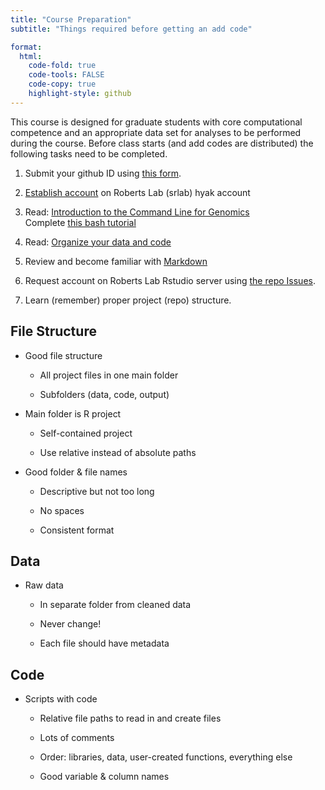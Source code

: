 ```yaml
---
title: "Course Preparation"
subtitle: "Things required before getting an add code"

format:
  html:
    code-fold: true
    code-tools: FALSE
    code-copy: true
    highlight-style: github
---
```


This course is designed for graduate students with core computational competence and an appropriate data set for analyses to be performed during the course. Before class starts (and add codes are distributed) the following tasks need to be completed.

1.  Submit your github ID using [this form](https://docs.google.com/forms/d/e/1FAIpQLSd0MUPej4xJhIWiS8wLztpzXK7iak3DYPjFLzIcgAKIMTfy2Q/viewform?usp=sf_link).

2.  [Establish account](https://robertslab.github.io/resources/mox_Adding-a-User/) on Roberts Lab (srlab) hyak account

3.  Read: [Introduction to the Command Line for Genomics](https://datacarpentry.org/shell-genomics/)\
    Complete [this bash tutorial](https://sr320.github.io/course-fish546-2023/assignments/00-bash.html)

4.  Read: [Organize your data and code](https://kbroman.org/steps2rr/pages/organize.html)

5.  Review and become familiar with [Markdown](https://quarto.org/docs/authoring/markdown-basics.html)

6.  Request account on Roberts Lab Rstudio server using [the repo Issues](https://github.com/course-fish546-2023/assistance/issues).

```{=html}
<!-- -->
```
7.  Learn (remember) proper project (repo) structure.

::: panel-tabset
## File Structure

-   Good file structure

    -   All project files in one main folder

    -   Subfolders (data, code, output)

-   Main folder is R project

    -   Self-contained project

    -   Use relative instead of absolute paths

-   Good folder & file names

    -   Descriptive but not too long

    -   No spaces

    -   Consistent format

## Data

-   Raw data

    -   In separate folder from cleaned data

    -   Never change!

    -   Each file should have metadata

## Code

-   Scripts with code

    -   Relative file paths to read in and create files

    -   Lots of comments

    -   Order: libraries, data, user-created functions, everything else

    -   Good variable & column names
:::
